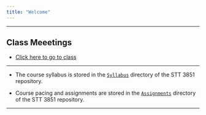 ```yaml
---
title: "Welcome"
---
```


***

## **Class Meeetings**

* [Click here to go to class](https://appstate.zoom.us/j/615904670)

***

* The course syllabus is stored in the [`Syllabus`](./Syllabus/STT4880SP2020Syllabus.html) directory of the STT 3851 repository.

* Course pacing and assignments are stored in the [`Assignments`](./Assignments/Assignments.html) directory of the STT 3851 repository.


 <!--* Click [here](https://goo.gl/forms/uVbDu3i5ZubmS6BG2) to record your attendance.-->

 <!--* [Flow Control](./Rmarkdown/FlowControl.html)-->

<!--* [The Bootstrap](./Rmarkdown/TheBootstrap.html)-->

***




